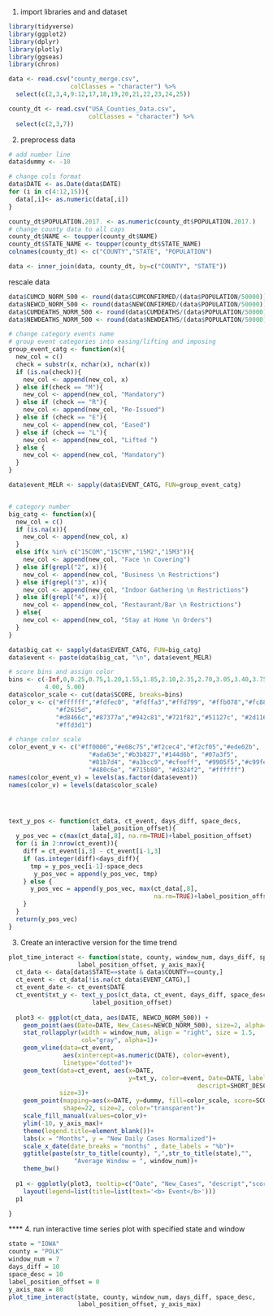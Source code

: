 1. import libraries and and dataset
```r
library(tidyverse)
library(ggplot2)
library(dplyr)
library(plotly)
library(ggseas)
library(chron)

data <- read.csv("county_merge.csv",
                 colClasses = "character") %>% 
  select(c(2,3,4,9:12,17,18,19,20,21,22,23,24,25))

county_dt <- read.csv("USA_Counties_Data.csv",
                      colClasses = "character") %>% 
  select(c(2,3,7))

```


2. preprocess data
```r
# add number line
data$dummy <- -10

# change cols format
data$DATE <- as.Date(data$DATE)
for (i in c(4:12,15)){
  data[,i]<- as.numeric(data[,i])
}

county_dt$POPULATION.2017. <- as.numeric(county_dt$POPULATION.2017.)
# change county data to all caps
county_dt$NAME <- toupper(county_dt$NAME)
county_dt$STATE_NAME <- toupper(county_dt$STATE_NAME)
colnames(county_dt) <- c("COUNTY","STATE", "POPULATION")

data <- inner_join(data, county_dt, by=c("COUNTY", "STATE")) 
```

rescale data
```r
data$CUMCD_NORM_500 <- round(data$CUMCONFIRMED/(data$POPULATION/50000))
data$NEWCD_NORM_500 <- round(data$NEWCONFIRMED/(data$POPULATION/50000))
data$CUMDEATHS_NORM_500 <- round(data$CUMDEATHS/(data$POPULATION/50000))
data$NEWDEATHS_NORM_500 <- round(data$NEWDEATHS/(data$POPULATION/50000))
```


```r
# change category events name
# group event categories into easing/lifting and imposing
group_event_catg <- function(x){
  new_col = c()
  check = substr(x, nchar(x), nchar(x))
  if (is.na(check)){
    new_col <- append(new_col, x)
  } else if(check == "M"){
    new_col <- append(new_col, "Mandatory")
  } else if (check == "R"){
    new_col <- append(new_col, "Re-Issued")
  } else if (check == "E"){
    new_col <- append(new_col, "Eased")
  } else if (check == "L"){
    new_col <- append(new_col, "Lifted ")
  } else {
    new_col <- append(new_col, "Mandatory")
  }
}

data$event_MELR <- sapply(data$EVENT_CATG, FUN=group_event_catg)


# category number
big_catg <- function(x){
  new_col = c()
  if (is.na(x)){
    new_col <- append(new_col, x)
  } 
  else if(x %in% c("15COM","15CYM","15M2","15M3")){
    new_col <- append(new_col, "Face \n Covering")
  } else if(grepl("2", x)){
    new_col <- append(new_col, "Business \n Restrictions")
  } else if(grepl("3", x)){
    new_col <- append(new_col, "Indoor Gathering \n Restrictions")
  } else if(grepl("4", x)){
    new_col <- append(new_col, "Restaurant/Bar \n Restrictions")
  } else{
    new_col <- append(new_col, "Stay at Home \n Orders")
  }
}

data$big_cat <- sapply(data$EVENT_CATG, FUN=big_catg)
data$event <- paste(data$big_cat, "\n", data$event_MELR)

```
```r
# score bins and assign color
bins <- c(-Inf,0,0.25,0.75,1.20,1.55,1.85,2.10,2.35,2.70,3.05,3.40,3.75,
          4.00, 5.00)
data$color_scale <- cut(data$SCORE, breaks=bins)
color_v <- c("#ffffff","#fdfec0", "#fdffa3","#ffd799", "#ffb078","#fc8861",
             "#f2615d",
             "#d8466c","#87377a","#942c81","#721f82","#51127c", "#2d1160",
             "#ffd3d1")

# change color scale
color_event_v <- c("#ff0000","#e08c75","#f2cec4","#f2cf05","#ede02b",
                      "#ada63e","#b3b827","#144d6b", "#07a3f5",
                      "#81b7d4", "#a3bcc9","#cfeeff", "#9905f5","#c99fe3",
                      "#480c6e", "#715b80", "#d324f2", "#ffffff")
names(color_event_v) = levels(as.factor(data$event))
names(color_v) = levels(data$color_scale)




text_y_pos <- function(ct_data, ct_event, days_diff, space_decs,
                       label_position_offset){
  y_pos_vec = c(max(ct_data[,8], na.rm=TRUE)+label_position_offset)
  for (i in 2:nrow(ct_event)){
    diff = ct_event[i,3] - ct_event[i-1,3]
    if (as.integer(diff)<days_diff){
      tmp = y_pos_vec[i-1]-space_decs
       y_pos_vec = append(y_pos_vec, tmp)
    } else {
      y_pos_vec = append(y_pos_vec, max(ct_data[,8],
                                        na.rm=TRUE)+label_position_offset)
    }
  }
  return(y_pos_vec)
}

```


3. Create an interactive version for the time trend
```r

plot_time_interact <- function(state, county, window_num, days_diff, space_desc,
                   label_position_offset, y_axis_max){
  ct_data <- data[data$STATE==state & data$COUNTY==county,]
  ct_event <- ct_data[!is.na(ct_data$EVENT_CATG),]
  ct_event_date <- ct_event$DATE
  ct_event$txt_y <- text_y_pos(ct_data, ct_event, days_diff, space_desc,
                       label_position_offset)
  
  plot3 <- ggplot(ct_data, aes(DATE, NEWCD_NORM_500)) + 
    geom_point(aes(Date=DATE, New_Cases=NEWCD_NORM_500), size=2, alpha=1) + 
    stat_rollapplyr(width = window_num, align = "right", size = 1.5,
                    col="gray", alpha=1)+
    geom_vline(data=ct_event,
               aes(xintercept=as.numeric(DATE), color=event), 
               linetype="dotted")+
    geom_text(data=ct_event, aes(x=DATE, 
                                 y=txt_y, color=event, Date=DATE, label=event,
                                                    descript=SHORT_DESCRIPT),
              size=3)+
    geom_point(mapping=aes(x=DATE, y=dummy, fill=color_scale, score=SCORE),
               shape=22, size=2, color="transparent")+
    scale_fill_manual(values=color_v)+
    ylim(-10, y_axis_max)+
    theme(legend.title=element_blank())+
    labs(x = "Months", y = "New Daily Cases Normalized")+
    scale_x_date(date_breaks = "months" , date_labels = "%b")+
    ggtitle(paste(str_to_title(county), ",",str_to_title(state),"",
                  "Average Window = ", window_num))+
    theme_bw()
    
  p1 <- ggplotly(plot3, tooltip=c("Date", "New_Cases", "descript","score")) %>% 
    layout(legend=list(title=list(text='<b> Event</b>')))
  p1

}

```


**** 4. run interactive time series plot with specified state and window
```r
state = "IOWA"
county = "POLK"
window_num = 7
days_diff = 10
space_desc = 10
label_position_offset = 0
y_axis_max = 80
plot_time_interact(state, county, window_num, days_diff, space_desc,
                   label_position_offset, y_axis_max)
```